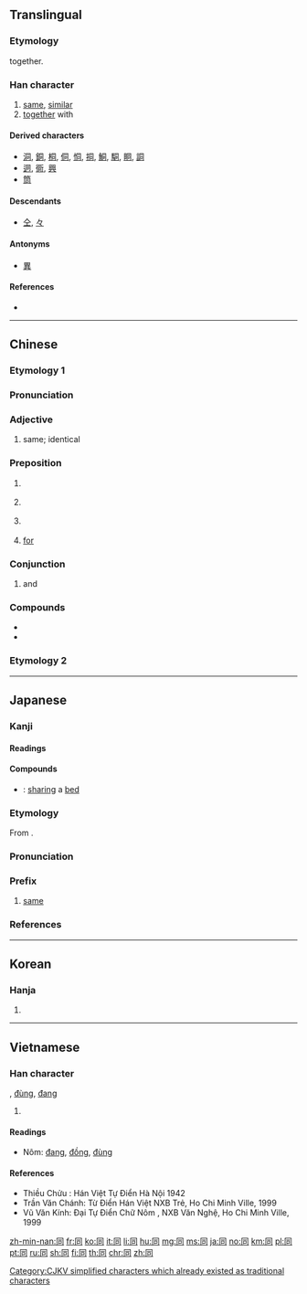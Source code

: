 <!--{{also|仝|衕}}-->
{{also|何|向|回|伺}}
==Translingual==
{{stroke order|type=animate}}

===Etymology===
{{Han etyl}}
{{Han compound|凡|口|t1=all|t2=mouth|ls=ic}} together.

===Han character===
{{Han char|rn=30|rad=口|as=03|sn=6|four=77220|canj=BMR|ids=⿵冂𠮛}}

# [[same]], [[similar]]
# [[together]] with

====Derived characters====
<!-- sorted by where this component is placed: right, middle, bottom -->
* [[洞]], [[銅]], [[桐]], [[侗]], [[恫]], [[挏]], [[鮦]], [[駧]], [[眮]], [[詷]]
* [[迵]], [[衕]], [[興]]
* [[筒]]

====Descendants====
* [[仝]], [[々]]

====Antonyms====
* [[異]]

====References====
* {{Han ref|kx=0175.060|dkj=03294|dj=0389.060|hdz=10578.010|uh=540C|ud=21516|bh=A650|bd=42576}}

----

==Chinese==

===Etymology 1===
{{zh-forms}}

===Pronunciation===
{{zh-pron
|m=tóng
|c=tung4
|h=pfs=thùng
|mn=tâng/tông
|mn_note=tâng - vernacular; tông - literary
|mc=y
|oc=y
|ma=
|cat=a
}}

===Adjective===
{{zh-adj}}

# same; identical
#: {{zh-usex|同 一個 世界，同 一個 夢想。|One World, One Dream. (literally "The '''Same''' World, The '''Same''' Dream")}}

===Preposition===
{{zh-prep}}
# {{non-gloss definition|Indicating accompany.}}
#: {{zh-usex|我 同 你 去|I am going '''with''' you.}}
# {{non-gloss definition|Indicating relationship.}}
#: {{zh-usex|他 同 這 件 事 無關。|He has nothing to do '''with''' this.}}
# {{non-gloss definition|Indicating comparison.}}
#: {{zh-usex|今年 的 氣候 同 往年 不 一樣。|The climate this year is different '''from''' which of the past.}}
# {{lb|zh|Cantonese}} [[for]]
#: {{zh-usex|同 我 攞{lo2} 一 罐 甜酸醬，唔該。|Please get me a can of sweet-and-sour sauce.|C}}

===Conjunction===
{{zh-con}}

# and

===Compounds===
* {{zh-l|同樣}}
* {{zh-l|同音字}}

===Etymology 2===
{{zh-see|衕}}

----

==Japanese==

===Kanji===
{{ja-kanji|grade=2|rs=口03}}

====Readings====
{{ja-readings|goon=[[づう]] (zū)|kanon=[[とう]] (tō)|kanyoon=[[どう]] (dō)|kun=[[おなじ]] (onaji), [[ともに]] (tomoni), [[ともにする]] (tomonisuru)}}

====Compounds====
{{der-top|Compounds}}
* {{ja-r|同床|どうしょう}}: [[sharing]] a [[bed]]
{{der-bottom}}

{{ja-kanjitab|どう|yomi=kanyoon}}

===Etymology===
From {{etyl|ltc|ja|sort=とう'}} {{m|zh|同|tr=duwng||same}}.

===Pronunciation===
{{ja-pron|yomi=kanyoon|どう|acc=1|acc_ref=DJR,NHK}}

===Prefix===
{{ja-pos|prefix|どう}}

# [[same]]

===References===
<references/>

----

==Korean==

===Hanja===
{{ko-hanja|hangeul=동|rv=dong|mr=tong}}

# {{defn|lang=ko|sort=口03}}

----

==Vietnamese==

===Han character===
{{vi-hantu|[[đồng]]|rs=口03}}, [[đùng]], [[đang]]
# {{defn|lang=vi|sort=口03}}

====Readings====
* Nôm: [[đang]], [[đồng]], [[đùng]]

====References====
* Thiều Chửu : Hán Việt Tự Điển Hà Nội 1942
* Trần Văn Chánh: Từ Điển Hán Việt NXB Trẻ, Ho Chi Minh Ville, 1999
* Vũ Văn Kính: Đại Tự Điển Chữ Nôm , NXB Văn Nghệ, Ho Chi Minh Ville, 1999

[[Category:CJKV simplified characters which already existed as traditional characters]]

[[zh-min-nan:同]]
[[fr:同]]
[[ko:同]]
[[it:同]]
[[li:同]]
[[hu:同]]
[[mg:同]]
[[ms:同]]
[[ja:同]]
[[no:同]]
[[km:同]]
[[pl:同]]
[[pt:同]]
[[ru:同]]
[[sh:同]]
[[fi:同]]
[[th:同]]
[[chr:同]]
[[zh:同]]